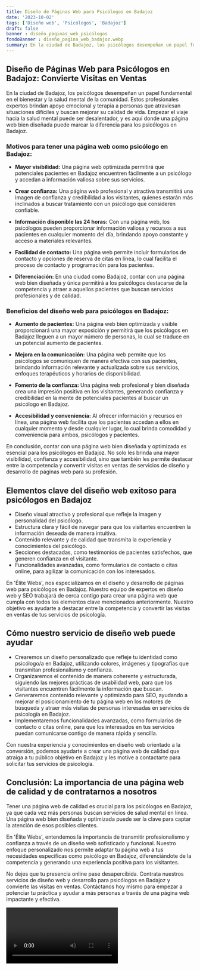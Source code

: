 ```yaml
---
title: Diseño de Páginas Web para Psicólogos en Badajoz
date: '2023-10-02'
tags: ['Diseño web', 'Psicólogos', 'Badajoz']
draft: false
banner : diseño_paginas_web_psicólogos
fondoBanner : diseño_pagina_web_badajoz.webp
summary: En la ciudad de Badajoz, los psicólogos desempeñan un papel fundamental en el bienestar y la salud mental de la comunidad. Estos profesionales expertos brindan apoyo emocional y terapia a personas que atraviesan situaciones difíciles y buscan mejorar su calidad de vida. Empezar el viaje hacia la salud mental puede ser desalentador, y es aquí donde una página web bien diseñada puede marcar la diferencia para los psicólogos en Badajoz.
---
```


## Diseño de Páginas Web para Psicólogos en Badajoz: Convierte Visitas en Ventas

En la ciudad de Badajoz, los psicólogos desempeñan un papel fundamental en el bienestar y la salud mental de la comunidad. Estos profesionales expertos brindan apoyo emocional y terapia a personas que atraviesan situaciones difíciles y buscan mejorar su calidad de vida. Empezar el viaje hacia la salud mental puede ser desalentador, y es aquí donde una página web bien diseñada puede marcar la diferencia para los psicólogos en Badajoz.

### Motivos para tener una página web como psicólogo en Badajoz:

- **Mayor visibilidad:** Una página web optimizada permitirá que potenciales pacientes en Badajoz encuentren fácilmente a un psicólogo y accedan a información valiosa sobre sus servicios.

- **Crear confianza:** Una página web profesional y atractiva transmitirá una imagen de confianza y credibilidad a los visitantes, quienes estarán más inclinados a buscar tratamiento con un psicólogo que consideren confiable.

- **Información disponible las 24 horas:** Con una página web, los psicólogos pueden proporcionar información valiosa y recursos a sus pacientes en cualquier momento del día, brindando apoyo constante y acceso a materiales relevantes.

- **Facilidad de contacto:** Una página web permite incluir formularios de contacto y opciones de reserva de citas en línea, lo cual facilita el proceso de contacto y programación para los pacientes.

- **Diferenciación:** En una ciudad como Badajoz, contar con una página web bien diseñada y única permitirá a los psicólogos destacarse de la competencia y atraer a aquellos pacientes que buscan servicios profesionales y de calidad.

### Beneficios del diseño web para psicólogos en Badajoz:

- **Aumento de pacientes:** Una página web bien optimizada y visible proporcionará una mayor exposición y permitirá que los psicólogos en Badajoz lleguen a un mayor número de personas, lo cual se traduce en un potencial aumento de pacientes.

- **Mejora en la comunicación:** Una página web permite que los psicólogos se comuniquen de manera efectiva con sus pacientes, brindando información relevante y actualizada sobre sus servicios, enfoques terapéuticos y horarios de disponibilidad.

- **Fomento de la confianza:** Una página web profesional y bien diseñada crea una impresión positiva en los visitantes, generando confianza y credibilidad en la mente de potenciales pacientes al buscar un psicólogo en Badajoz.

- **Accesibilidad y conveniencia:** Al ofrecer información y recursos en línea, una página web facilita que los pacientes accedan a ellos en cualquier momento y desde cualquier lugar, lo cual brinda comodidad y conveniencia para ambos, psicólogos y pacientes.

En conclusión, contar con una página web bien diseñada y optimizada es esencial para los psicólogos en Badajoz. No solo les brinda una mayor visibilidad, confianza y accesibilidad, sino que también les permite destacar entre la competencia y convertir visitas en ventas de servicios de diseño y desarrollo de páginas web para su profesión.

<GifSeo />

<Cta />

## Elementos clave del diseño web exitoso para psicólogos en Badajoz

- Diseño visual atractivo y profesional que refleje la imagen y personalidad del psicólogo.
- Estructura clara y fácil de navegar para que los visitantes encuentren la información deseada de manera intuitiva.
- Contenido relevante y de calidad que transmita la experiencia y conocimientos del psicólogo.
- Secciones destacadas, como testimonios de pacientes satisfechos, que generen confianza en el visitante.
- Funcionalidades avanzadas, como formularios de contacto o citas online, para agilizar la comunicación con los interesados.

En 'Élite Webs', nos especializamos en el diseño y desarrollo de páginas web para psicólogos en Badajoz. Nuestro equipo de expertos en diseño web y SEO trabajará de cerca contigo para crear una página web que cumpla con todos los elementos clave mencionados anteriormente. Nuestro objetivo es ayudarte a destacar entre la competencia y convertir las visitas en ventas de tus servicios de psicología.

## Cómo nuestro servicio de diseño web puede ayudar

- Crearemos un diseño personalizado que refleje tu identidad como psicólogo/a en Badajoz, utilizando colores, imágenes y tipografías que transmitan profesionalismo y confianza.
- Organizaremos el contenido de manera coherente y estructurada, siguiendo las mejores prácticas de usabilidad web, para que los visitantes encuentren fácilmente la información que buscan.
- Generaremos contenido relevante y optimizado para SEO, ayudando a mejorar el posicionamiento de tu página web en los motores de búsqueda y atraer más visitas de personas interesadas en servicios de psicología en Badajoz.
- Implementaremos funcionalidades avanzadas, como formularios de contacto o citas online, para que los interesados en tus servicios puedan comunicarse contigo de manera rápida y sencilla.

Con nuestra experiencia y conocimientos en diseño web orientado a la conversión, podemos ayudarte a crear una página web de calidad que atraiga a tu público objetivo en Badajoz y les motive a contactarte para solicitar tus servicios de psicología.

## Conclusión: La importancia de una página web de calidad y de contratarnos a nosotros

Tener una página web de calidad es crucial para los psicólogos en Badajoz, ya que cada vez más personas buscan servicios de salud mental en línea. Una página web bien diseñada y optimizada puede ser la clave para captar la atención de esos posibles clientes.

En 'Élite Webs', entendemos la importancia de transmitir profesionalismo y confianza a través de un diseño web sofisticado y funcional. Nuestro enfoque personalizado nos permite adaptar tu página web a tus necesidades específicas como psicólogo en Badajoz, diferenciándote de la competencia y generando una experiencia positiva para los visitantes.

No dejes que tu presencia online pase desapercibida. Contrata nuestros servicios de diseño web y desarrollo para psicólogos en Badajoz y convierte las visitas en ventas. Contáctanos hoy mismo para empezar a potenciar tu práctica y ayudar a más personas a través de una página web impactante y efectiva.

<Video />

<CtaBot job='Psicólogos' city='Badajoz'/>

<Gmaps query='Badajoz+españa+maps' />